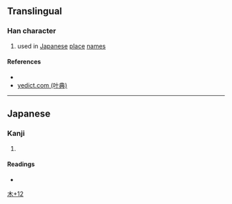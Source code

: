 {{character info/new}}
==Translingual==

===Han character===
{{Han char|rn=75|rad=木|as=12|sn=16|four=|canj=DBFS|ids=⿰木勝}}

# used in [[Japan]]ese [[place]] [[name]]s

====References====
* {{Han ref|kx=0555.311|dkj=15624|hdz=21294.051|uh=6A73|ud=27251}}
*[http://yedict.com/htm/6A/6A73.htm yedict.com (叶典)]

----

==Japanese==

===Kanji===
{{ja-kanji|grade=|rs=木12}}

# {{defn|lang=ja|sort=木12}}

====Readings====
* {{ja-readings|on=|kun=[[ぬで]] (nude)}}

[[Category:Japanese-only CJKV Characters|木+12]]